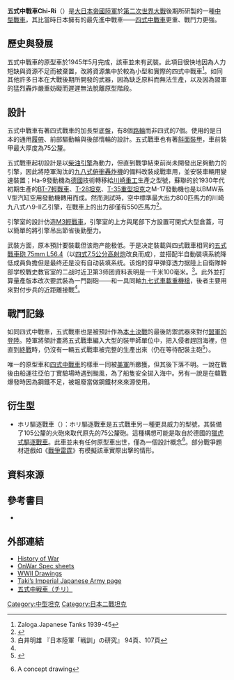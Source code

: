 {{fixbunching|beg}}
{{noteTA
|G1=長度單位
}}
{{Infobox Weapon | name=五式中戰車
|image= Image:Chi-Ri.JPG
|image_size= 300px
|caption= 被美軍所繳獲、尚未完成的五式戰車樣車。
|origin= {{flag|Empire of Japan}}
|type= [[中型戰車|中型戰車]]
|is_vehicle=yes
|length=8.467公尺
|width=3.05公尺
|height=3.10公尺
|weight=37公噸
|suspension=平衡式連動懸吊
|speed=45 公里/時
|vehicle_range= 250 公里
|primary_armament=[[五式75毫米戰車炮|五式戰車砲 75mm L56.4]]<br>搭載100發炮彈 
|secondary_armament=一式37公釐戰車炮一挺，102發備彈<br>[[九七式車載重機槍|九七式車載重機槍]]一挺，5000發備彈
|armour=12-75公釐
|engine=Ha-9II乙型V型液冷12汽缸[[汽油引擎|汽油引擎]]<br>由川崎九八式發動機改造 
|engine_power=550匹馬力
|pw_ratio=
|crew=6人（有說法為5人）
}}
{{fixbunching|mid}}

{{fixbunching|end}}

'''五式中戰車Chi-Ri'''（{{lang-ja|'''五式中戦車 チリ'''}}）是[[大日本帝國陸軍|大日本帝國陸軍]]於[[第二次世界大戰|第二次世界大戰]]後期所研製的一種[[中型戰車|中型戰車]]，其比當時日本擁有的最先進中戰車——[[四式中戰車|四式中戰車]]更重、戰鬥力更強。

==歷史與發展==
五式中戰車的原型車於1945年5月完成，該車並未有武裝。此項目很快地因為人力短缺與資源不足而被棄置，改將資源集中於較為小型和實際的四式中戰車<ref>Zaloga.Japanese Tanks 1939-45 </ref>。如同其他許多日本在大戰後期所開發的武器，因為缺乏原料而無法生產，以及因為盟軍的猛烈轟炸嚴重妨礙而遲遲無法脫離原型階段。
==設計==
五式中戰車有著四式戰車的加長型底盤，有8個[[路輪|路輪]]而非四式的7個。使用的是日本的通用[[履帶|履帶]]、前部驅動輪與後部惰輪的設計。五式戰車也有著[[斜面裝甲|斜面裝甲]]，車前裝甲最大厚度為75公釐。

五式戰車起初設計是以[[柴油引擎|柴油引擎]]為動力，但直到戰爭結束前尚未開發出足夠動力的引擎，因此將陸軍淘汰的[[九八式俯衝轟炸機|九八式俯衝轟炸機]]的{{link-ja|Ha-9發動機|ハ9 (エンジン)|Ha-9II乙型發動機}}備料改裝成戰車用，並安裝車輛用變速裝置；Ha-9發動機為[[德國|德國]]{{link-en|BMW VI引擎|BMW VI}}技術轉移給[[川崎重工|川崎重工]]生產之型號，蘇聯的於1930年代初期生產的[[BT-7|BT-7輕戰車]]、[[T-28坦克|T-28坦克]]、[[T-35重型坦克|T-35重型坦克]]之M-17發動機也是以BMW系V型汽缸空用發動機轉用而成。然而測試時，空中標準最大出力800匹馬力的川崎九八式ハ9-II乙引擎，在戰車上的出力卻僅有550匹馬力<ref name="historyofwar.org">{{Cite web |url=http://www.historyofwar.org/articles/weapons_type_5_chi_ri.html |title=History of War |accessdate=2010-08-14 |archive-date=2020-02-23 |archive-url=https://web.archive.org/web/20200223180641/http://www.historyofwar.org/articles/weapons_type_5_chi_ri.html |dead-url=no }}</ref>。

引擎室的設計仿造[[M3/M5斯圖亞特戰車|M3輕戰車]]，引擎室的上方與尾部下方設置可開式大型倉蓋，可以簡單的將引擎吊出節省後勤壓力。

武裝方面，原本預計要裝載{{tsl|ja|九九式八糎高射砲|九九式 88mm L45 防空砲}}但该炮产能极低。于是决定裝載與四式戰車相同的[[四式7.5公分高射炮|五式戰車砲 75mm L56.4]]（以[[四式7.5公分高射炮|四式7.5公分高射炮]]改良而成），並搭配半自動裝填系統降低成員負擔但是最终还是没有自动装填系统。该炮的穿甲弹穿透力据陸上自衛隊幹部学校戰史教官室的二战时近卫第3师团資料表明是一千米100毫米。<ref>白井明雄 『日本陸軍「戦訓」の研究』 94頁、107頁</ref>。此外並打算量產版本改次要武裝為一門副砲——{{link-ja|一式37公釐戰車砲|一式三十七粍戦車砲}}和一具同軸[[九七式車載重機槍|九七式車載重機槍]]，後者主要用來對付步兵的近距離接戰<ref name="historyofwar.org"/>。

==戰鬥記錄==
如同四式中戰車，五式戰車也是被預計作為[[本土決戰|本土決戰]]的最後防禦武器來對付[[沒落行動|盟軍的登陸]]。陸軍將領計畫將五式戰車編入大型的裝甲師單位中，把入侵者趕回海裡，但直到[[日本投降|終戰]]時，仍沒有一輛五式戰車被完整的生產出來（仍在等待配裝主砲<ref>{{Cite web |url=http://schafe.s246.xrea.com/combat/data/5SHIKI.htm |title=五式中戦車 チリ |accessdate=2010-08-14 |archive-date=2008-02-12 |archive-url=https://web.archive.org/web/20080212121354/http://schafe.s246.xrea.com/combat/data/5SHIKI.htm |dead-url=no }}</ref>）。

唯一的原型車和[[四式中戰車|四式中戰車]]的樣車一同被[[美軍|美軍]]所繳獲，但其後下落不明。一說在戰後由船運往亞伯丁實驗場時遇到颱風，為了船隻安全拋入海中。另有一說是在韓戰爆發時因為鋼鐵不足，被報廢當做鋼鐵材來來源使用。

==衍生型==
*ホリ驅逐戰車（{{link-ja|試製五式砲戦車|試製五式砲戦車}}）：ホリ驅逐戰車是五式戰車另一種更具威力的型號，其裝備了105公釐的火砲來取代原先的75公釐砲。這種構想可能是取自於德國的[[獵虎式驅逐戰車|獵虎式驅逐戰車]]。此車並未有任何原型車出世，僅為一個設計概念<ref>{{cite web |url=http://mailer.fsu.edu/~akirk/tanks/japan/experimental-guntank-hori.jpg |title=存档副本 |accessdate=2010-08-14 |deadurl=yes |archiveurl=https://web.archive.org/web/20110615114031/http://mailer.fsu.edu/~akirk/tanks/japan/experimental-guntank-hori.jpg |archivedate=2011-06-15 }} A concept drawing</ref>。部分戰爭題材遊戲如《[[戰爭雷霆|戰爭雷霆]]》有模擬該車實際出擊的情形。

==資料來源==
{{reflist}}

== 參考書目 ==
{{refbegin}}
*{{cite book
 | last = Zaloga 
 | first = Steven J.
 | year = 2007
 | title = Japanese Tanks 1939-45
 | publisher = Osprey 
 | location = 
 | isbn = 1-84603-091-8
}}
{{refend}}

==外部連結==
{{refbegin}}
*[http://www.historyofwar.org/articles/weapons_type_5_chi_ri.html History of War]{{Wayback|url=http://www.historyofwar.org/articles/weapons_type_5_chi_ri.html |date=20200223180641 }}
*[https://web.archive.org/web/20120324085433/http://www.onwar.com/tanks/japan/data/t5chiri.htm OnWar Spec sheets]
*[https://web.archive.org/web/20100411073851/http://ww2drawings.jexiste.fr/Files/1-Vehicles/Axis/3-Japan/02-MediumTanks/Type5/Chi-Ri.htm WWII Drawings]
*[http://www3.plala.or.jp/takihome/chi-ri.htm Taki’s Imperial Japanese Army page]{{Wayback|url=http://www3.plala.or.jp/takihome/chi-ri.htm |date=20191016171558 }}
*[http://www.bekkoame.ne.jp/~bandaru/deta024b.htm 五式中戦車（チリ）]{{Wayback|url=http://www.bekkoame.ne.jp/~bandaru/deta024b.htm |date=20190916112545 }}
{{refend}}
{{WWIIJapaneseAFVs}}
[[Category:中型坦克|Category:中型坦克]]
[[Category:日本二戰坦克|Category:日本二戰坦克]]